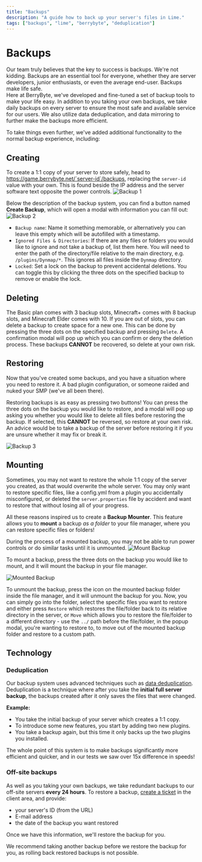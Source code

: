 ```yaml
---
title: "Backups"
description: "A guide how to back up your server's files in Lime."
tags: ["backups", "lime", "berrybyte", "deduplication"]
---
```



# Backups

Our team truly believes that the key to success is backups. We're not kidding. Backups are an essential tool for everyone, whether they are server developers, junior enthusiasts, or even the average end-user. Backups make life safe.<br/>
Here at BerryByte, we've developed and fine-tuned a set of backup tools to make your life easy. In addition to you taking your own backups, we take daily backups on every server to ensure the most safe and available service for our users. We also utilize data deduplication, and data mirroring to further make the backups more efficient.

To take things even further, we've added additional functionality to the normal backup experience, including:

## Creating

To create a 1:1 copy of your server to store safely, head to https://game.berrybyte.net/`server-id`/backups, replacing the `server-id` value with your own. This is found beside the IP address and the server software text opposite the power controls.
<img src="/images/backups/1.png" alt="Backup 1"/>

Below the description of the backup system, you can find a button named **Create Backup**, which will open a modal with information you can fill out:
<img src="/images/backups/2.png" alt="Backup 2"/>

- `Backup name`: Name it something memorable, or alternatively you can leave this empty which will be autofilled with a timestamp.
- `Ignored Files & Directories`: If there are any files or folders you would like to ignore and not take a backup of, list them here. You will need to enter the path of the directory/file relative to the main directory, e.g. `/plugins/Dynmap/*`. This ignores all files inside the `Dynmap` directory.
- `Locked`: Set a lock on the backup to prevent accidental deletions. You can toggle this by clicking the three dots on the specified backup to remove or enable the lock.

## Deleting

The Basic plan comes with 3 backup slots, Minecraft+ comes with 8 backup slots, and Minecraft Elder comes with 10. If you are out of slots, you can delete a backup to create space for a new one. This can be done by pressing the three dots on the specified backup and pressing `Delete`. A confirmation modal will pop up which you can confirm or deny the deletion process. These backups **CANNOT** be recovered, so delete at your own risk.

## Restoring

Now that you've created some backups, and you have a situation where you need to restore it. A bad plugin configuration, or someone raided and nuked your SMP (we've all been there).

Restoring backups is as easy as pressing two buttons! You can press the three dots on the backup you would like to restore, and a modal will pop up asking you whether you would like to delete all files before restoring the backup. If selected, this **CANNOT** be reversed, so restore at your own risk. An advice would be to take a backup of the server before restoring it if you are unsure whether it may fix or break it.

<img src="/images/backups/3.png" alt="Backup 3"/>

## Mounting

Sometimes, you may not want to restore the whole 1:1 copy of the server you created, as that would overwrite the whole server. You may only want to restore specific files, like a config.yml from a plugin you accidentally misconfigured, or deleted the `server.properties` file by accident and want to restore that without losing all of your progress.

All these reasons inspired us to create a **Backup Mounter**. This feature allows you to **mount** a backup *as a folder* to your file manager, where you can restore specific files or folders!

<Callout type="warning" emoji="⚠️">
  During the process of a mounted backup, you may not be able to run power controls or do similar tasks until it is unmounted.
</Callout>

<img src="/images/backups/4.png" alt="Mount Backup"/>

To mount a backup, press the three dots on the backup you would like to mount, and it will mount the backup in your file manager.

<img src="/images/backups/5.png" alt="Mounted Backup"/>

To unmount the backup, press the icon on the mounted backup folder inside the file manager, and it will unmount the backup for you.
Now, you can simply go into the folder, select the specific files you want to restore and either press `Restore` which restores the file/folder back to its relative directory in the server, or `Move` which allows you to restore the file/folder to a different directory - use the `../` path before the file/folder, in the popup modal, you're wanting to restore to, to move out of the mounted backup folder and restore to a custom path.

## Technology

### Deduplication

Our backup system uses advanced techniques such as [data deduplication](https://en.wikipedia.org/wiki/Data_deduplication).<br/>
Deduplication is a technique where after you take the **initial full server backup**, the backups created after it only saves the files that were changed.

**Example:**
- You take the initial backup of your server which creates a 1:1 copy.
- To introduce some new features, you start by adding two new plugins.
- You take a backup again, but this time it only backs up the two plugins you installed.

The whole point of this system is to make backups significantly more efficient and quicker, and in our tests we saw over 15x difference in speeds!

### Off-site backups

As well as you taking your own backups, we take redundant backups to our off-site servers **every 24 hours**. To restore a backup, [create a ticket](https://berrybyte.net/ticket) in the client area, and provide:

- your server's ID (from the URL)
- E-mail address
- the date of the backup you want restored

Once we have this information, we'll restore the backup for you.

<Callout type="warning" emoji="⚠️">
  We recommend taking another backup before we restore the backup for you, as rolling back restored backups is not possible.
</Callout>